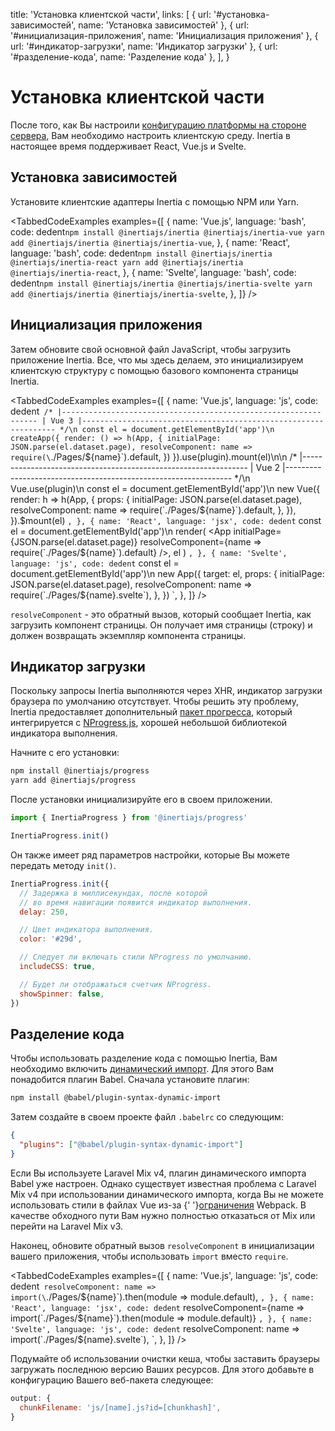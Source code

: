 
  title: 'Установка клиентской части',
  links: [
    { url: '#установка-зависимостей', name: 'Установка зависимостей' },
    { url: '#инициализация-приложения', name: 'Инициализация приложения' },
    { url: '#индикатор-загрузки', name: 'Индикатор загрузки' },
    { url: '#разделение-кода', name: 'Разделение кода' },
  ],
}

# Установка клиентской части

После того, как Вы настроили [конфигурацию платформы на стороне сервера](/server-side-setup), Вам необходимо настроить клиентскую среду. Inertia в настоящее время поддерживает React, Vue.js и Svelte.

## Установка зависимостей

Установите клиентские адаптеры Inertia с помощью NPM или Yarn.

<TabbedCodeExamples
  examples={[
    {
      name: 'Vue.js',
      language: 'bash',
      code: dedent`
        npm install @inertiajs/inertia @inertiajs/inertia-vue
        yarn add @inertiajs/inertia @inertiajs/inertia-vue
      `,
    },
    {
      name: 'React',
      language: 'bash',
      code: dedent`
        npm install @inertiajs/inertia @inertiajs/inertia-react
        yarn add @inertiajs/inertia @inertiajs/inertia-react
      `,
    },
    {
      name: 'Svelte',
      language: 'bash',
      code: dedent`
        npm install @inertiajs/inertia @inertiajs/inertia-svelte
        yarn add @inertiajs/inertia @inertiajs/inertia-svelte
      `,
    },
  ]}
/>

## Инициализация приложения

Затем обновите свой основной файл JavaScript, чтобы загрузить приложение Inertia. Все, что мы здесь делаем, это инициализируем клиентскую структуру с помощью базового компонента страницы Inertia.

<TabbedCodeExamples
  examples={[
    {
      name: 'Vue.js',
      language: 'js',
      code: dedent`
        /*
        |----------------------------------------------------------------
        | Vue 3
        |----------------------------------------------------------------
        */\n
        const el = document.getElementById('app')\n
        createApp({
          render: () => h(App, {
            initialPage: JSON.parse(el.dataset.page),
            resolveComponent: name => require(\`./Pages/\${name}\`).default,
          })
        }).use(plugin).mount(el)\n\n
        /*
        |----------------------------------------------------------------
        | Vue 2
        |----------------------------------------------------------------
        */\n
        Vue.use(plugin)\n
        const el = document.getElementById('app')\n
        new Vue({
          render: h => h(App, {
            props: {
              initialPage: JSON.parse(el.dataset.page),
              resolveComponent: name => require(\`./Pages/\${name}\`).default,
            },
          }),
        }).$mount(el)
      `,
    },
    {
      name: 'React',
      language: 'jsx',
      code: dedent`
        const el = document.getElementById('app')\n
        render(
          <App
            initialPage={JSON.parse(el.dataset.page)}
            resolveComponent={name => require(\`./Pages/\${name}\`).default}
          />,
          el
        )
      `,
    },
    {
      name: 'Svelte',
      language: 'js',
      code: dedent`
        const el = document.getElementById('app')\n
        new App({
          target: el,
          props: {
            initialPage: JSON.parse(el.dataset.page),
            resolveComponent: name => require(\`./Pages/\${name}.svelte\`),
          },
        })
      `,
    },
  ]}
/>

`resolveComponent` - это обратный вызов, который сообщает Inertia, как загрузить компонент страницы. Он получает имя страницы (строку) и должен возвращать экземпляр компонента страницы.

## Индикатор загрузки

Поскольку запросы Inertia выполняются через XHR, индикатор загрузки браузера по умолчанию отсутствует. Чтобы решить эту проблему, Inertia предоставляет дополнительный [пакет прогресса](https://github.com/inertiajs/progress), который интегрируется с [NProgress.js](https://ricostacruz.com/nprogress/), хорошей небольшой библиотекой индикатора выполнения.

Начните с его установки:

```bash
npm install @inertiajs/progress
yarn add @inertiajs/progress
```

После установки инициализируйте его в своем приложении.

```js
import { InertiaProgress } from '@inertiajs/progress'

InertiaProgress.init()
```

Он также имеет ряд параметров настройки, которые Вы можете передать методу `init()`.

```js
InertiaProgress.init({
  // Задержка в миллисекундах, после которой
  // во время навигации появится индикатор выполнения.
  delay: 250,

  // Цвет индикатора выполнения.
  color: '#29d',

  // Следует ли включать стили NProgress по умолчанию.
  includeCSS: true,

  // Будет ли отображаться счетчик NProgress.
  showSpinner: false,
})
```

## Разделение кода

Чтобы использовать разделение кода с помощью Inertia, Вам необходимо включить [динамический импорт](https://github.com/tc39/proposal-dynamic-import). Для этого Вам понадобится плагин Babel. Сначала установите плагин:

```bash
npm install @babel/plugin-syntax-dynamic-import
```

Затем создайте в своем проекте файл `.babelrc` со следующим:

```json
{
  "plugins": ["@babel/plugin-syntax-dynamic-import"]
}
```

<Notice>
  Если Вы используете Laravel Mix v4, плагин динамического импорта Babel уже настроен. Однако существует известная проблема с Laravel Mix v4 при использовании динамического импорта, когда Вы не можете использовать стили в файлах Vue из-за {' '}<a href="https://github.com/JeffreyWay/laravel-mix/issues/1856#issuecomment-448082909">ограничения</a> Webpack. В качестве обходного пути Вам нужно полностью отказаться от Mix или перейти на Laravel Mix v3.
</Notice>

Наконец, обновите обратный вызов `resolveComponent` в инициализации вашего приложения, чтобы использовать `import` вместо `require`.

<TabbedCodeExamples
  examples={[
    {
      name: 'Vue.js',
      language: 'js',
      code: dedent`
        resolveComponent: name => import(\`./Pages/\${name}\`).then(module => module.default),
      `,
    },
    {
      name: 'React',
      language: 'jsx',
      code: dedent`
        resolveComponent={name => import(\`./Pages/\${name}\`).then(module => module.default)}
      `,
    },
    {
      name: 'Svelte',
      language: 'js',
      code: dedent`
        resolveComponent: name => import(\`./Pages/\${name}.svelte\`),
      `,
    },
  ]}
/>

Подумайте об использовании очистки кеша, чтобы заставить браузеры загружать последнюю версию Ваших ресурсов. Для этого добавьте в конфигурацию Вашего веб-пакета следующее:

```js
output: {
  chunkFilename: 'js/[name].js?id=[chunkhash]',
}
```
